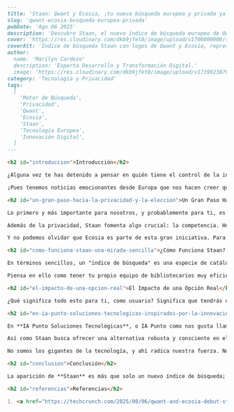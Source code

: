 ```markdown
---
title: 'Staan: Qwant y Ecosia, ¡tu nueva búsqueda europea y privada ya está aquí!'
slug: 'qwant-ecosia-busqueda-europea-privada'
pubDate: 'Ago 06 2025'
description: 'Descubre Staan, el nuevo índice de búsqueda europeo de Qwant y Ecosia, centrado en la privacidad y la competencia, ofreciendo una alternativa ética a los gigantes tecnológicos y promoviendo un internet más descentralizado.'
cover: 'https://res.cloudinary.com/dkb9jfet8/image/upload/v1700000000/search_privacy_concept.png'
coverAlt: 'Índice de búsqueda Staan con logos de Qwant y Ecosia, representando la privacidad y la autonomía en la búsqueda en línea.'
author:
  name: 'Marilyn Cardozo'
  description: 'Experta Desarrollo y Transformación Digital.'
  image: 'https://res.cloudinary.com/dkb9jfet8/image/upload/v1739923879/marilyn_s2mi4a.png'
category: 'Tecnología y Privacidad'
tags:
  [
    'Motor de Búsqueda',
    'Privacidad',
    'Qwant',
    'Ecosia',
    'Staan',
    'Tecnología Europea',
    'Innovación Digital',
  ]
---

<h2 id="introduccion">Introducción</h2>

¿Alguna vez te has detenido a pensar en quién tiene el control de la información que encuentras en internet? En un mundo donde la gran mayoría de nuestras búsquedas pasan por unas pocas manos gigantes, surge una pregunta importante: ¿hay otra forma? ¿Podríamos tener más privacidad, más opciones y una experiencia más personalizada sin sentir que estamos siendo constantemente observados?

¡Pues tenemos noticias emocionantes desde Europa que nos hacen creer que sí! Imagina que dos grandes motores de búsqueda europeos, Qwant y Ecosia, han unido fuerzas para crear algo realmente innovador: un índice de búsqueda propio llamado **Staan**. Este es un paso gigante en el mundo digital. Es como si hubieran decidido construir su propia biblioteca del conocimiento global, en lugar de depender de las ya existentes que pertenecen a los gigantes tecnológicos.

<h2 id="un-gran-paso-hacia-la-privacidad-y-la-eleccion">Un Gran Paso Hacia la Privacidad y la Elección</h2>

Lo primero y más importante para nosotros, y probablemente para ti, es la privacidad. ¿Cuántas veces has buscado algo en línea y luego, de repente, te aparecen anuncios relacionados por todas partes? Esa es la huella digital que dejamos sin darnos cuenta, a menudo alimentando modelos de negocio basados en la recolección masiva de datos personales. Staan nace con la promesa de ser una alternativa que valora tu privacidad por encima de todo. Significa menos rastreo, menos datos personales recolectados sin tu permiso expreso. Es una bocanada de aire fresco para quienes buscan navegar por la web sin sentir que están siendo constantemente observados.

Además de la privacidad, Staan fomenta algo crucial: la competencia. Hoy en día, el panorama de las búsquedas en internet está dominado por un par de actores principales. Esto puede limitar la innovación y, a veces, incluso cómo se nos presenta la información. La llegada de Staan no es solo una nueva opción; es un catalizador para una competencia sana. Cuando hay más opciones reales y viables, todos salimos ganando: las empresas se esfuerzan más por ofrecer mejores servicios, más innovadores y más centrados en el usuario.

Y no podemos olvidar que Ecosia es parte de esta gran iniciativa. Para quienes no lo saben, Ecosia usa sus ingresos generados por las búsquedas para plantar árboles y luchar contra el cambio climático. Imaginen un índice que no solo respeta tu privacidad, sino que también contribuye activamente a un planeta más verde. ¡Es una combinación poderosa que nos hace sentir muy bien al usarlo!

<h2 id="como-funciona-staan-una-mirada-sencilla">¿Cómo Funciona Staan? Una Mirada Sencilla</h2>

En términos sencillos, un "índice de búsqueda" es una especie de catálogo gigante de internet. Cuando buscas algo, el motor de búsqueda consulta ese catálogo para encontrar las páginas más relevantes para tu consulta. Hasta ahora, Qwant y Ecosia, aunque ofrecen una alternativa de búsqueda, dependían en gran medida de los índices de otros gigantes. Con Staan, están construyendo el suyo propio desde cero. Esto les da un control total sobre cómo se recopila la información, cómo se procesa y, lo más importante, cómo se protege tu privacidad durante todo el proceso.

Piensa en ello como tener tu propio equipo de bibliotecarios muy eficientes y éticos, en lugar de depender de una biblioteca pública gigantesca donde no sabes quién más está leyendo tus notas o quién tiene acceso a tus hábitos de lectura. Este control les permite ofrecer un servicio más adaptado a sus principios de privacidad y sostenibilidad, lo cual es algo que celebramos enormemente.

<h2 id="el-impacto-de-una-opcion-real">El Impacto de una Opción Real</h2>

¿Qué significa todo esto para ti, como usuario? Significa que tendrás una opción real y potente para tus búsquedas diarias. Una opción que no solo te ofrece resultados de calidad, sino que también respeta tu espacio digital y contribuye a causas importantes. Es un recordatorio de que la innovación no siempre viene de los nombres más grandes. A veces, son las empresas con una visión clara y un compromiso con valores importantes las que dan los pasos más significativos, desafiando el status quo y construyendo un futuro digital más equitativo.

<h2 id="en-ia-punto-soluciones-tecnologicas-inspirados-por-la-innovacion-consciente">En IA Punto Soluciones Tecnológicas: Inspirados por la Innovación Consciente</h2>

En **IA Punto Soluciones Tecnológicas**, o IA Punto como nos gusta llamarnos, nos sentimos increíblemente inspirados por iniciativas como Staan. ¿Por qué? Porque compartimos esa misma pasión por la innovación y la creencia de que la tecnología debe estar al servicio de las personas, de forma ética y eficiente.

Así como Staan busca ofrecer una alternativa robusta y consciente en el mundo de las búsquedas, en IA Punto estamos dedicados a construir soluciones tecnológicas que realmente marcan la diferencia para tu negocio o proyecto. Pensamos en cómo la Inteligencia Artificial y las últimas herramientas pueden optimizar tus procesos, mejorar tu alcance y darte una ventaja competitiva, siempre con un enfoque en la claridad, la usabilidad y la seguridad.

No somos los gigantes de la tecnología, y ahí radica nuestra fuerza. Nos permite ser ágiles, escuchar tus necesidades específicas y desarrollar soluciones personalizadas que van más allá de las plantillas estándar. Ya sea que necesites una plataforma inteligente, herramientas de automatización impulsadas por IA, o asesoramiento experto para navegar el complejo mundo digital, en IA Punto nos acercamos a cada desafío con la misma mentalidad: ¿cómo podemos empoderar a nuestros clientes para que tengan el control y el éxito que merecen? Creemos firmemente que, al igual que tú buscas una alternativa más consciente para tus búsquedas, también deberías buscar un socio tecnológico que entienda tus valores y te ayude a construir un futuro digital más brillante y seguro. Estamos aquí para eso.

<h2 id="conclusion">Conclusión</h2>

La aparición de **Staan** es más que solo un nuevo índice de búsqueda; es un símbolo de un movimiento más amplio hacia un internet más descentralizado, más respetuoso con la privacidad y con más opciones para todos. Es una señal de que el futuro de la tecnología no tiene por qué ser un monopolio, sino un ecosistema vibrante donde la innovación y los valores humanos pueden ir de la mano. ¡Te invitamos a explorar estas nuevas posibilidades y a recordar que la elección siempre es tuya!

<h2 id="referencias">Referencias</h2>

1. <a href="https://techcrunch.com/2025/08/06/qwant-and-ecosia-debut-staan-a-european-search-index-that-aims-to-take-on-big-tech/" target="_blank" rel="noopener noreferrer">TechCrunch: Qwant and Ecosia debut Staan, a European search index that aims to take on Big Tech</a>
```